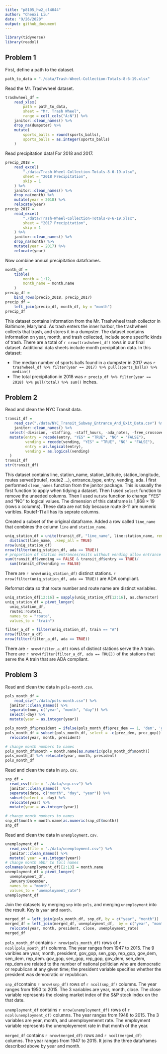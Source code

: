 ```yaml
---
title: "p8105_hw2_cl4044"
author: "Chenxi Liu"
date: "9/26/2020"
output: github_document
---
```


```r
library(tidyverse)
library(readxl)
```

## Problem 1

First, define a path to the dataset. 

```r
path_to_data = "./data/Trash-Wheel-Collection-Totals-8-6-19.xlsx"
```


Read the Mr. Trashwheel dataset. 

```r
trashwheel_df = 
	read_xlsx(
		path = path_to_data,
		sheet = "Mr. Trash Wheel",
		range = cell_cols("A:N")) %>% 
	janitor::clean_names() %>% 
	drop_na(dumpster) %>% 
	mutate(
		sports_balls = round(sports_balls),
		sports_balls = as.integer(sports_balls)
	)
```

Read precipitation data! For 2018 and 2017. 

```r
precip_2018 = 
	read_excel(
		"./data/Trash-Wheel-Collection-Totals-8-6-19.xlsx",
		sheet = "2018 Precipitation",
		skip = 1
	) %>% 
	janitor::clean_names() %>% 
	drop_na(month) %>% 
	mutate(year = 2018) %>% 
	relocate(year)
precip_2017 = 
	read_excel(
		"./data/Trash-Wheel-Collection-Totals-8-6-19.xlsx",
		sheet = "2017 Precipitation",
		skip = 1
	) %>% 
	janitor::clean_names() %>% 
	drop_na(month) %>% 
	mutate(year = 2017) %>% 
	relocate(year)
```

Now combine annual precipitation dataframes.

```r
month_df = 
	tibble(
		month = 1:12,
		month_name = month.name
	)
precip_df = 
	bind_rows(precip_2018, precip_2017)
precip_df =
	left_join(precip_df, month_df, by = "month")
precip_df
```

This dataset contains information from the Mr. Trashwheel trash collector in Baltimore, Maryland. As trash enters the inner harbor, the trashwheel collects that trash, and stores it in a dumpster. The dataset contains information on year, month, and trash collected, include some specific kinds of trash. There are a total of `r nrow(trashwheel_df)` rows in our final dataset. Additional data sheets include month precipitation data. In this dataset:

* The median number of sports balls found in a dumpster in 2017 was `r trashwheel_df %>% filter(year == 2017) %>% pull(sports_balls) %>% median()`
* The total precipitation in 2018 was `r precip_df %>% filter(year == 2018) %>% pull(total) %>% sum()` inches.

## Problem 2

Read and clean the NYC Transit data. 

```r
transit_df = 
	read_csv("./data/NYC_Transit_Subway_Entrance_And_Exit_Data.csv") %>%
	janitor::clean_names() %>% 
  select(-division, -staffing, -staff_hours, -ada_notes, -free_crossover, -north_south_street, -east_west_street, -corner, -entrance_latitude, -entrance_longitude, -station_location, -entrance_location, -exit_only ) %>%
  mutate(entry = recode(entry, "YES" = "TRUE", "NO" = "FALSE"),
         vending = recode(vending, "YES" = "TRUE", "NO" = "FALSE"),
         entry = as.logical(entry),
         vending = as.logical(vending)
  )
transit_df
str(transit_df)
```
This dataset contains line, station_name, station_latitude, station_longitude, routes served(route1, route2 …), entrance_type, entry, vending, ada. I first performed ``clean_names`` function from the janitor package. This is usually the first function to apply when tidying a dataset. Then I used ``select`` function to remove the uneeded columns. Then I used ``mutate`` function to change "YES" and "NO" to logical values. The dimension of this dataframe is 1,868 × 19 (rows x columns). These data are not tidy because route 8-11 are numeric varibles. Route1-11 all has its seprate columns.  

Created a subset of the original dataframe. Added a row called ``line_name`` that combines the column ``line`` and ``station_name``.
```r
uniq_station_df = unite(transit_df, "line_name", line:station_name, remove = FALSE) %>%
  distinct(line_name, .keep_all = TRUE)
nrow(uniq_station_df)
nrow(filter(uniq_station_df, ada == TRUE))
# proportion of station entrances/exits without vending allow entrance
sum(transit_df$vending == FALSE & transit_df$entry == TRUE)/
  sum(transit_df$vending == FALSE)
```
There are `r nrow(uniq_station_df)` distinct stations. `r nrow(filter(uniq_station_df, ada == TRUE))` are ADA compliant. 

Reformat data so that route number and route name are distinct variables.
```r
uniq_station_df[12:16] = sapply(uniq_station_df[12:16], as.character)
uniq_station_df = pivot_longer(
  uniq_station_df,
  route1:route11,
  names_to = "route",
  values_to = "train")

filter_a_df = filter(uniq_station_df, train == "A")
nrow(filter_a_df)
nrow(filter(filter_a_df, ada == TRUE))
```
There are `r nrow(filter_a_df)` rows of distinct stations serve the A train.
There are `r nrow(filter(filter_a_df, ada == TRUE))` of the stations that serve the A train that are ADA compliant.


## Problem 3
Read and clean the data in ``pols-month.csv``.
```r
pols_month_df = 
	read_csv("./data/pols-month.csv") %>%
  janitor::clean_names() %>%
  separate(mon, c("year", "month", "day")) %>%
  select(-day) %>%
  mutate(year = as.integer(year)) 

pols_month_df$president = ifelse(pols_month_df$prez_dem == 1, 'dem', 'gop')
pols_month_df = subset(pols_month_df, select = -c(prez_dem, prez_gop)) %>% 
  relocate(year, month, president)

# change month numbers to names
pols_month_df$month = month.name[as.numeric(pols_month_df$month)]
pols_month_df %>% relocate(year, month, president)
pols_month_df
```

Read and clean the data in ``snp.csv``.
```r
snp_df = 
  read_csv(file = "./data/snp.csv") %>% 
  janitor::clean_names()  %>% 
  separate(date, c("month", "day", "year")) %>% 
  subset(select = -day) %>% 
  relocate(year) %>%
  mutate(year = as.integer(year))

# change month numbers to names
snp_df$month = month.name[as.numeric(snp_df$month)]
snp_df
```

Read and clean the data in ``unemployment.csv``.
```r
unemployment_df = 
  read_csv(file = "./data/unemployment.csv") %>% 
  janitor::clean_names() %>%
  mutate( year = as.integer(year))
# change month abbr to full names
colnames(unemployment_df)[2:13] = month.name
unemployment_df = pivot_longer(
  unemployment_df, 
  January:December,
  names_to = "month",
  values_to = "unemployment_rate")
unemployment_df

```

Join the datasets by merging ``snp`` into ``pols``, and merging ``unemployment`` into the result. Key is ``year`` and ``month``. 
```r
merged_df = left_join(pols_month_df, snp_df, by = c("year", "month"))
merged_df = left_join(merged_df, unemployment_df,  by = c("year", "month")) %>%
  relocate(year, month, president, close, unemployment_rate)
merged_df
```

``pols_month_df`` contains `r nrow(pols_month_df)` rows of `r ncol(pols_month_df)` columns. The year ranges from 1947 to 2015. The 9 varibles are year, month, president, gov_gop, sen_gop, rep_gop, gov_dem, sen_dem, rep_dem. gov_gop, sen_gop, rep_gop, gov_dem, sen_dem, rep_dem are related to the number of national politician who are democratic or republican at any given time; the president variable specifies whether the president was democratic or republican.

``snp_df``contains `r nrow(snp_df)` rows of `r ncol(snp_df)` columns.  The year ranges from 1950 to 2015. The 3 variables are year, month, close. The close variable represents the closing market index of the S&P stock index on the that date.

``unemployment_df`` contains `r nrow(unemployment_df)` rows of `r ncol(unemployment_df)` columns. The year ranges from 1948 to 2015. The 3 variables are year, month, and unemployemennt rate. The employment variable represents the unemployement rate in that month of the year.

``merged_df`` contains `r nrow(merged_df)` rows and `r ncol(merged_df)` columns. The year ranges from 1947 to 2015. It joins the three dataframes described above by year and month.



